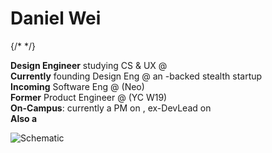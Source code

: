 
<Navbar active='/' />

# Daniel Wei

{/* <CenterSplash /> */}

<div
    style={{
        marginTop: "-2rem",
    }}
/>

**Design Engineer** studying CS & UX @ <CustomLink
    href='https://cloudfront-us-east-1.images.arcpublishing.com/advancelocal/POMPG52DZFDJJF5GSUS4USR7T4.jpg'
    text='Cornell'
/><br />
**Currently** founding Design Eng @ an <CustomLink
    href='https://www.joinef.com/'
    text='EF'
/>-backed stealth startup<br />
**Incoming** Software Eng @ <CustomLink
    href='https://bubble.io/'
    text='Bubble.io'
/> (Neo)<br />
**Former** Product Engineer @ <CustomLink
    href='https://www.instapathbio.com/'
    text='Instapath'
/> (YC W19) <br />
**On-Campus**: currently a PM on <CustomLink
    href='https://www.designconsultingcornell.com/'
    text='DCC'
/>, ex-DevLead on <CustomLink
    href='https://cornelldti.org'
    text='Cornell DTI'
/> <br />
**Also a <CustomLink href='https://neo.com/' text='Neo Scholar Finalist' />**

![Schematic](/assets/schematics/all.png)

<Footbar />
